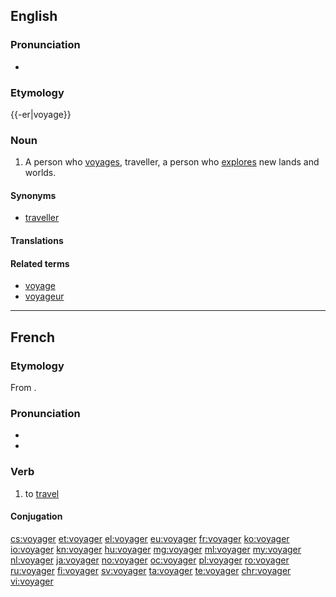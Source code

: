 ==English==
{{wikipedia|dab=voyager}}

===Pronunciation===
* {{audio|en-us-voyager.ogg|Audio (US)|lang=en}}

===Etymology===
{{-er|voyage}}

===Noun===
{{en-noun}}

# A person who [[voyage]]s, traveller, a person who [[explore]]s new lands and worlds.

====Synonyms====
* [[traveller]]

====Translations====
{{trans-see|traveller}}

====Related terms====
* [[voyage]]
* [[voyageur]]

----

==French==

===Etymology===
From {{term|voyage|lang=fr}}.

===Pronunciation===
* {{audio|Fr-voyager.ogg|audio|lang=fr}}
* {{IPA|/vwa.ja.ʒe/|lang=fr}}

===Verb===
{{fr-verb}}

# to [[travel]]

====Conjugation====
{{fr-conj-ger|voya|avoir}}

[[cs:voyager]]
[[et:voyager]]
[[el:voyager]]
[[eu:voyager]]
[[fr:voyager]]
[[ko:voyager]]
[[io:voyager]]
[[kn:voyager]]
[[hu:voyager]]
[[mg:voyager]]
[[ml:voyager]]
[[my:voyager]]
[[nl:voyager]]
[[ja:voyager]]
[[no:voyager]]
[[oc:voyager]]
[[pl:voyager]]
[[ro:voyager]]
[[ru:voyager]]
[[fi:voyager]]
[[sv:voyager]]
[[ta:voyager]]
[[te:voyager]]
[[chr:voyager]]
[[vi:voyager]]